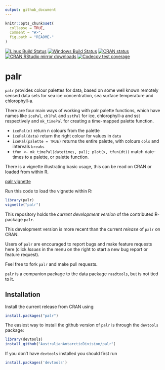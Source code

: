 ```yaml
---
output: github_document
---
```


<!-- README.md is generated from README.Rmd. Please edit that file -->

```r
knitr::opts_chunk$set(
  collapse = TRUE,
  comment = "#>",
  fig.path = "README-"
)
```

 <!-- badges: start -->
[![Linux Build Status](https://travis-ci.org/AustralianAntarcticDivision/palr.svg?branch=master)](https://travis-ci.org/AustralianAntarcticDivision/palr)
[![Windows Build Status](https://ci.appveyor.com/api/projects/status/github/AustralianAntarcticDivision/palr?branch=master&svg=true)](https://ci.appveyor.com/project/mdsumner/palr)
[![CRAN status](https://www.r-pkg.org/badges/version/palr)](https://CRAN.R-project.org/package=palr)
[![CRAN RStudio mirror downloads](http://cranlogs.r-pkg.org/badges/palr)](http://www.r-pkg.org/pkg/palr)
[![Codecov test coverage](https://codecov.io/gh/AustralianAntarcticDivision/palr/branch/master/graph/badge.svg)](https://codecov.io/gh/AustralianAntarcticDivision/palr?branch=master)
<!-- badges: end -->

# palr


`palr` provides colour palettes for data, based on some well known remotely sensed data sets for sea ice concentration, sea surface temperature and chlorophyll-a. 

There are four main ways of working with palr palette functions, which have names like `icePal`, `chlPal` and `sstPal` for ice, chlorophyll-a and sst respectively and  `mk_timePal` for creating a time-mapped palette function.  

* `icePal(n)` return n colours from the palette
* `icePal(data)` return the right colour for values in `data`
* `icePal(palette = TRUE)` returns the entire palette, with colours `cols` and intervals `breaks`
* `tfun <- mk_timePal(datetimes, pal); plot(x, tfun(dt))` match date-times to a palette, or palette function. 

There is a vignette illustrating basic usage, this can be read on CRAN or loaded from within R. 


[palr vignette](https://cran.r-project.org/web/packages/palr/vignettes/palr.html)

Run this code to load the vignette within R: 

```R
library(palr)
vignette("palr")
```

This repository holds the _current development version_ of the contributed R-package `palr`.

This development version is more recent than the current *release* of `palr` on CRAN.

Users of `palr` are encouraged to report bugs and make feature
requests here (click *Issues* in the menu on the right to start a new bug report or feature request).

Feel free to fork `palr` and make pull requests. 

`palr`  is a companion package to the data  package `raadtools`, but is not tied to it. 

## Installation

Install the current release from CRAN using 

```R
install.packages("palr")
```
The easiest way to install the github version of `palr` is through the `devtools` package:

```R
library(devtools)
install_github("AustralianAntarcticDivision/palr")
```

If you don't have `devtools` installed you should first run

```R
install.packages('devtools')
```

